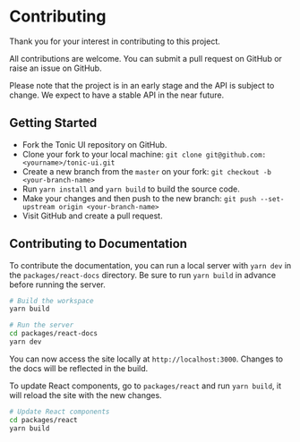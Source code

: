 # Contributing

Thank you for your interest in contributing to this project.

All contributions are welcome. You can submit a pull request on GitHub or raise an issue on GitHub.

Please note that the project is in an early stage and the API is subject to change. We expect to have a stable API in the near future.

## Getting Started

* Fork the Tonic UI repository on GitHub.
* Clone your fork to your local machine: `git clone git@github.com:<yourname>/tonic-ui.git`
* Create a new branch from the `master` on your fork: `git checkout -b <your-branch-name>`
* Run `yarn install` and `yarn build` to build the source code.
* Make your changes and then push to the new branch: `git push --set-upstream origin <your-branch-name>`
* Visit GitHub and create a pull request.

## Contributing to Documentation

To contribute the documentation, you can run a local server with `yarn dev` in the `packages/react-docs` directory. Be sure to run `yarn build` in advance before running the server.

```bash
# Build the workspace
yarn build
```

```bash
# Run the server
cd packages/react-docs
yarn dev
```

You can now access the site locally at `http://localhost:3000`. Changes to the docs will be reflected in the build.

To update React components, go to `packages/react` and run `yarn build`, it will reload the site with the new changes.

```bash
# Update React components
cd packages/react
yarn build
```
